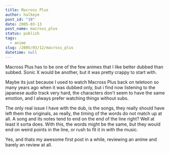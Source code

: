 ```yaml
---
title: Macross Plus
author: halkeye
post_id: "18"
date: 2005-03-13
post_name: macross_plus
status: publish
tags:
  - anime
slug: /2005/03/12/macross_plus
datetime: null
---
```


Macross Plus has to be one of the few animes that I like better dubbed than subbed. Sonic X would be another, but it was pretty crappy to start with.

Maybe its just because I used to watch Macross Plus back on teletoon so many years ago when it was dubbed only, but i find now listening to the japanese audio track very hard, the characters don't seem to have the same emotion, and I always prefer watching things without subs.

The only real issue I have with the dub, is the songs, they really should have left them the originals, as really, the timing of the words do not match up at all. A song and its notes tend to end on the end of the line right? Well at least it sorta does. With this, the words might be the same, but they would end on weird points in the line, or rush to fit it in with the music.

Yes, and thats my awesome first post in a while, reviewing an anime and barely an review at all.